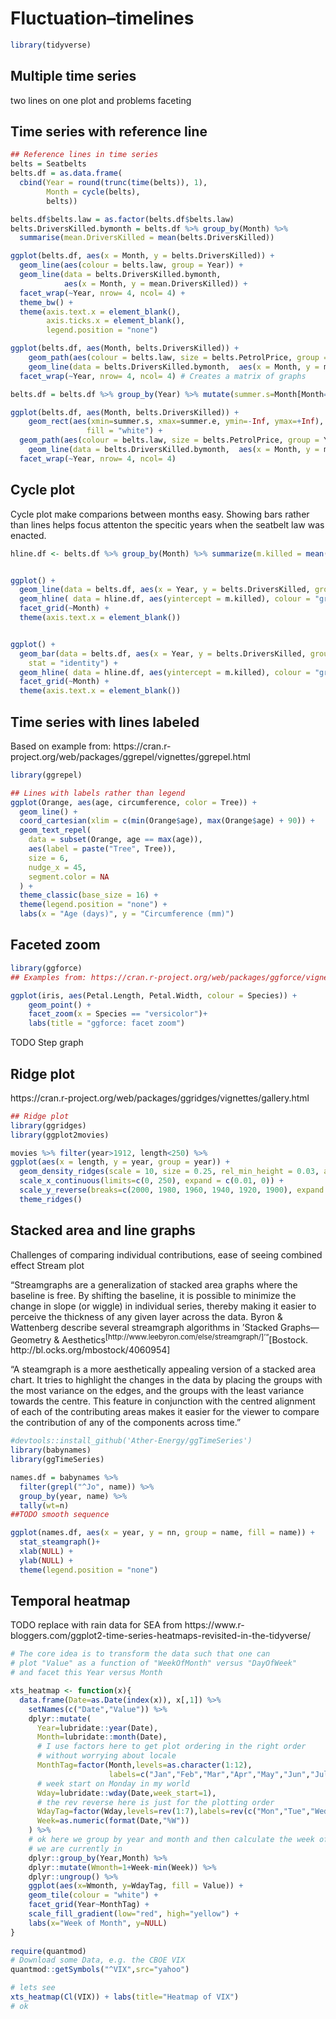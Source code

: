 \cleardoublepage 

# Fluctuation--timelines {#Fluctuation}



```r
library(tidyverse)

```




## Multiple time series
two lines on one plot and problems
faceting
        
## Time series with reference line

```r
## Reference lines in time series
belts = Seatbelts
belts.df = as.data.frame(
  cbind(Year = round(trunc(time(belts)), 1),
        Month = cycle(belts),
        belts))

belts.df$belts.law = as.factor(belts.df$belts.law)
belts.DriversKilled.bymonth = belts.df %>% group_by(Month) %>%
  summarise(mean.DriversKilled = mean(belts.DriversKilled))

ggplot(belts.df, aes(x = Month, y = belts.DriversKilled)) +
  geom_line(aes(colour = belts.law, group = Year)) +
  geom_line(data = belts.DriversKilled.bymonth,
            aes(x = Month, y = mean.DriversKilled)) +
  facet_wrap(~Year, nrow= 4, ncol= 4) +
  theme_bw() +
  theme(axis.text.x = element_blank(),
        axis.ticks.x = element_blank(),
        legend.position = "none")
```



```r
ggplot(belts.df, aes(Month, belts.DriversKilled)) + 
  	geom_path(aes(colour = belts.law, size = belts.PetrolPrice, group = Year), lineend = "round") + 
	geom_line(data = belts.DriversKilled.bymonth,  aes(x = Month, y = mean.DriversKilled)) +
  facet_wrap(~Year, nrow= 4, ncol= 4) # Creates a matrix of graphs
```


```r
belts.df = belts.df %>% group_by(Year) %>% mutate(summer.s=Month[Month==5], summer.e=Month[Month==9])

ggplot(belts.df, aes(Month, belts.DriversKilled)) + 
    geom_rect(aes(xmin=summer.s, xmax=summer.e, ymin=-Inf, ymax=+Inf),
				 fill = "white") +
  geom_path(aes(colour = belts.law, size = belts.PetrolPrice, group = Year), lineend = "round") + 
	geom_line(data = belts.DriversKilled.bymonth,  aes(x = Month, y = mean.DriversKilled)) +
  facet_wrap(~Year, nrow= 4, ncol= 4) 

```

## Cycle plot
Cycle plot make comparions between months easy.  Showing bars rather than lines helps focus attenton the specitic years when the seatbelt law was enacted.
```r
hline.df <- belts.df %>% group_by(Month) %>% summarize(m.killed = mean(belts.DriversKilled))


ggplot() +
  geom_line(data = belts.df, aes(x = Year, y = belts.DriversKilled, group = Month), alpha = .6) +
  geom_hline( data = hline.df, aes(yintercept = m.killed), colour = "grey15", size = 1.5) +
  facet_grid(~Month) +
  theme(axis.text.x = element_blank())


ggplot() +
  geom_bar(data = belts.df, aes(x = Year, y = belts.DriversKilled, group = Month, fill = belts.law), alpha = .6, 
    stat = "identity") +
  geom_hline( data = hline.df, aes(yintercept = m.killed), colour = "grey15", size = 1.5) +
  facet_grid(~Month) +
  theme(axis.text.x = element_blank())
```


## Time series with lines labeled
Based on example from: https://cran.r-project.org/web/packages/ggrepel/vignettes/ggrepel.html

```r
library(ggrepel)

## Lines with labels rather than legend
ggplot(Orange, aes(age, circumference, color = Tree)) +
  geom_line() +
  coord_cartesian(xlim = c(min(Orange$age), max(Orange$age) + 90)) +
  geom_text_repel(
    data = subset(Orange, age == max(age)),
    aes(label = paste("Tree", Tree)),
    size = 6,
    nudge_x = 45,
    segment.color = NA
  ) +
  theme_classic(base_size = 16) +
  theme(legend.position = "none") +
  labs(x = "Age (days)", y = "Circumference (mm)")
```


## Faceted zoom
```r
library(ggforce)
## Examples from: https://cran.r-project.org/web/packages/ggforce/vignettes/Visual_Guide.html

ggplot(iris, aes(Petal.Length, Petal.Width, colour = Species)) +
    geom_point() +
    facet_zoom(x = Species == "versicolor")+
    labs(title = "ggforce: facet zoom")

```



TODO Step graph

## Ridge plot
https://cran.r-project.org/web/packages/ggridges/vignettes/gallery.html
```r

## Ridge plot
library(ggridges)
library(ggplot2movies)

movies %>% filter(year>1912, length<250) %>% 
ggplot(aes(x = length, y = year, group = year)) +
  geom_density_ridges(scale = 10, size = 0.25, rel_min_height = 0.03, alpha=.75) +
  scale_x_continuous(limits=c(0, 250), expand = c(0.01, 0)) +
  scale_y_reverse(breaks=c(2000, 1980, 1960, 1940, 1920, 1900), expand = c(0.01, 0)) +
  theme_ridges()
```

## Stacked area and line graphs
Challenges of comparing individual contributions, ease of seeing combined effect
Stream plot

"Streamgraphs are a generalization of stacked area graphs where the baseline is free. By shifting the baseline, it is possible to minimize the change in slope (or wiggle) in individual series, thereby making it easier to perceive the thickness of any given layer across the data. Byron & Wattenberg describe several streamgraph algorithms in 'Stacked Graphs—Geometry & Aesthetics^[http://www.leebyron.com/else/streamgraph/]'"^[Bostock. http://bl.ocks.org/mbostock/4060954]

"A steamgraph is a more aesthetically appealing version of a stacked area chart. It tries to highlight the changes in the data by placing the groups with the most variance on the edges, and the groups with the least variance towards the centre. This feature in conjunction with the centred alignment of each of the contributing areas makes it easier for the viewer to compare the contribution of any of the components across time."

```r
#devtools::install_github('Ather-Energy/ggTimeSeries')
library(babynames)
library(ggTimeSeries)

names.df = babynames %>%
  filter(grepl("^Jo", name)) %>%
  group_by(year, name) %>%
  tally(wt=n)
##TODO smooth sequence

ggplot(names.df, aes(x = year, y = nn, group = name, fill = name)) +
  stat_steamgraph()+
  xlab(NULL) + 
  ylab(NULL) + 
  theme(legend.position = "none")
```

## Temporal heatmap 
TODO replace with rain data for SEA
from https://www.r-bloggers.com/ggplot2-time-series-heatmaps-revisited-in-the-tidyverse/
```r
# The core idea is to transform the data such that one can
# plot "Value" as a function of "WeekOfMonth" versus "DayOfWeek"
# and facet this Year versus Month

xts_heatmap <- function(x){
  data.frame(Date=as.Date(index(x)), x[,1]) %>%
    setNames(c("Date","Value")) %>%
    dplyr::mutate(
      Year=lubridate::year(Date),
      Month=lubridate::month(Date),
      # I use factors here to get plot ordering in the right order
      # without worrying about locale
      MonthTag=factor(Month,levels=as.character(1:12),
                      labels=c("Jan","Feb","Mar","Apr","May","Jun","Jul","Aug","Sep","Oct","Nov","Dec"),ordered=TRUE),
      # week start on Monday in my world
      Wday=lubridate::wday(Date,week_start=1),
      # the rev reverse here is just for the plotting order
      WdayTag=factor(Wday,levels=rev(1:7),labels=rev(c("Mon","Tue","Wed","Thu","Fri","Sat","Sun")),ordered=TRUE),
      Week=as.numeric(format(Date,"%W"))
    ) %>%
    # ok here we group by year and month and then calculate the week of the month 
    # we are currently in
    dplyr::group_by(Year,Month) %>% 
    dplyr::mutate(Wmonth=1+Week-min(Week)) %>% 
    dplyr::ungroup() %>% 
    ggplot(aes(x=Wmonth, y=WdayTag, fill = Value)) + 
    geom_tile(colour = "white") + 
    facet_grid(Year~MonthTag) + 
    scale_fill_gradient(low="red", high="yellow") +
    labs(x="Week of Month", y=NULL)
}
  
require(quantmod)
# Download some Data, e.g. the CBOE VIX 
quantmod::getSymbols("^VIX",src="yahoo")

# lets see
xts_heatmap(Cl(VIX)) + labs(title="Heatmap of VIX")
# ok
```

